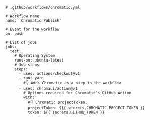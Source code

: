 ```shell
# .github/workflows/chromatic.yml

# Workflow name
name: 'Chromatic Publish'

# Event for the workflow
on: push

# List of jobs
jobs:
  test:
    # Operating System
    runs-on: ubuntu-latest
    # Job steps
    steps:
      - uses: actions/checkout@v1
      - run: yarn
        #👇 Adds Chromatic as a step in the workflow
      - uses: chromaui/action@v1
        # Options required for Chromatic's GitHub Action
        with:
          #👇 Chromatic projectToken,
          projectToken: ${{ secrets.CHROMATIC_PROJECT_TOKEN }}
          token: ${{ secrets.GITHUB_TOKEN }}
```
